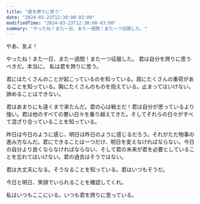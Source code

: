 ```yaml
---
title: "君を誇りに思う"
date: "2024-03-23T12:30:00-03:00"
modifiedTime: "2024-03-23T12:30:00-03:00"
summary: "やったね！また一日、また一週間！また一つ征服した。"
---
```


やあ、友よ！

やったね！また一日、また一週間！また一つ征服した。
君は自分を誇りに思うべきだ。本当に。
私は君を誇りに思う。

君にはたくさんのことが起こっているのを知っている。肩にたくさんの重荷があることを知っている。胸にたくさんのものを抱えている。止まってはいけない。諦めることはできない。

君はあまりにも遠くまで来たんだ。君の心は戦士だ！君は自分が思っているより強い。君は他のすべての悪い日々を乗り越えてきた。そしてそれらの日々がすべて混ざり合っていることを知っている。

昨日は今日のように感じ、明日は昨日のように感じるだろう。それがただ物事の進み方なんだ。君にできることは一つだけ、明日を変えなければならない。今日の自分より良くならなければならない、そして君の未来が君を必要としていることを忘れてはいけない。君の過去はそうではない。

君は大丈夫になる。そうなることを知っている。君はいつもそうだ。

今日と明日、笑顔でいられることを確認してくれ。

私はいつもここにいる。いつも君を誇りに思っている。
